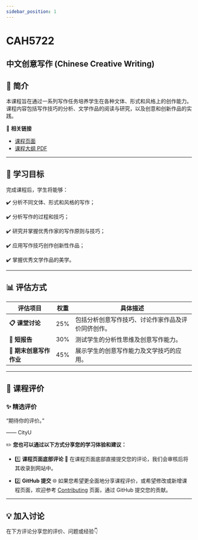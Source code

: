 ```yaml
---
sidebar_position: 1
---
```


# CAH5722
## 中文创意写作 (Chinese Creative Writing)

## **📘 简介**
本课程旨在通过一系列写作任务培养学生在各种文体、形式和风格上的创作能力。课程内容包括写作技巧的分析、文学作品的阅读与研究，以及创意和创新作品的实践。

🔗 **相关链接**
- [课程页面](https://www.cityu.edu.hk/catalogue/pg/202526/course/CAH5722.htm)
- [课程大纲 PDF](https://www.cityu.edu.hk/catalogue/pg/202526/course/CAH5722.pdf)

---

## **🎯 学习目标**

完成课程后，学生将能够：

✔️ 分析不同文体、形式和风格的写作；

✔️ 分析写作的过程和技巧；

✔️ 研究并掌握优秀作家的写作原则与技巧；

✔️ 应用写作技巧创作创新性作品；

✔️ 掌握优秀文学作品的美学。

---

## **📊 评估方式**

| **评估项目**              | **权重** | **具体描述**                                                                                       |
|--------------------------|---------|---------------------------------------------------------------------------------------------------|
| **📋 课堂讨论**           | 25%     | 包括分析创意写作技巧、讨论作家作品及评价同侪创作。                                                       |
| **📂 短报告**             | 30%     | 测试学生的分析性思维及创意写作能力。                                                                   |
| **📂 期末创意写作作业**    | 45%     | 展示学生的创意写作能力及文学技巧的应用。                                                                |

---

## **💬 课程评价**

### ✨ **精选评价**
<div className={commentStyles.commentBox}>
    <p className={commentStyles.commentText}>
        “期待你的评价。”
    </p>
    <p className={commentStyles.commentAuthor}>—— CityU</p>
</div>

✏️ **您也可以通过以下方式分享您的学习体验和建议：**

- 1️⃣ **课程页面底部评论**
💬 在课程页面底部直接提交您的评论，我们会审核后将其收录到网站中。

- 2️⃣ **GitHub 提交**
🌐 如果您希望更全面地分享课程评价，或希望修改或新增课程页面，欢迎参考 [Contributing](/contributing) 页面，通过 GitHub 提交您的贡献。

---

## **💡 加入讨论**

在下方评论分享您的评价、问题或经验👇
<Utterances />
